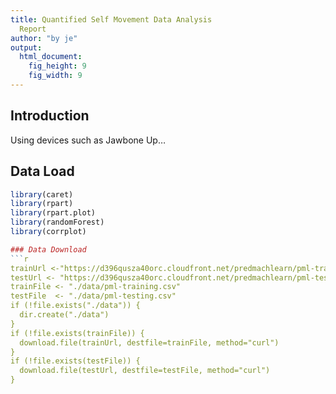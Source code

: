 ```yaml
---
title: Quantified Self Movement Data Analysis
  Report
author: "by je"
output:
  html_document:
    fig_height: 9
    fig_width: 9
---
```


## Introduction 

Using devices such as Jawbone Up...

## Data Load 
```r
library(caret)
library(rpart)
library(rpart.plot)
library(randomForest)
library(corrplot)

### Data Download
```r
trainUrl <-"https://d396qusza40orc.cloudfront.net/predmachlearn/pml-training.csv"
testUrl <- "https://d396qusza40orc.cloudfront.net/predmachlearn/pml-testing.csv"
trainFile <- "./data/pml-training.csv"
testFile  <- "./data/pml-testing.csv"
if (!file.exists("./data")) {
  dir.create("./data")
}
if (!file.exists(trainFile)) {
  download.file(trainUrl, destfile=trainFile, method="curl")
}
if (!file.exists(testFile)) {
  download.file(testUrl, destfile=testFile, method="curl")
}
```  
